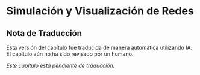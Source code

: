 # Simulación y Visualización de Redes

::: {.callout-warning}
## Nota de Traducción
Esta versión del capítulo fue traducida de manera automática utilizando IA. El capítulo aún no ha sido revisado por un humano.
:::

*Este capítulo está pendiente de traducción.*
